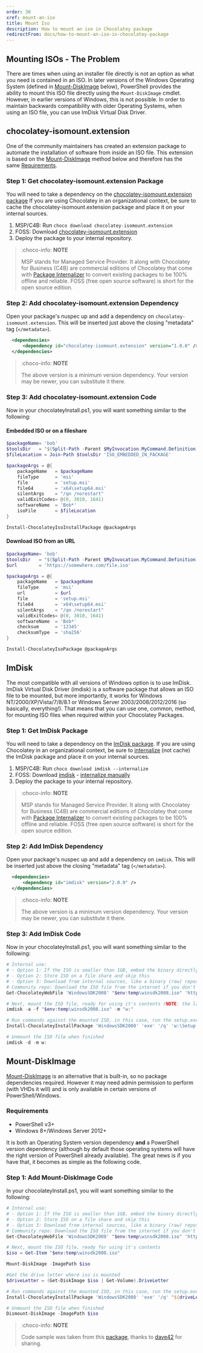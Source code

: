 ```yaml
---
order: 30
xref: mount-an-iso
title: Mount Iso
description: How to mount an iso in Chocolatey package
redirectFrom: docs/how-to-mount-an-iso-in-chocolatey-package
---
```


## Mounting ISOs - The Problem

There are times when using an installer file directly is not an option as what you need is contained in an ISO. In later versions of the Windows Operating System (defined in [Mount-DiskImage](#mount-diskimage) below), PowerShell provides the ability to mount this ISO file directly using the `Mount-DiskImage` cmdlet.  However, in earlier versions of Windows, this is not possible. In order to maintain backwards compatibility with older Operating Systems, when using an ISO file, you can use ImDisk Virtual Disk Driver.

## chocolatey-isomount.extension

One of the community maintainers has created an extension package to automate the installation of software from inside an ISO file. This extension is based on the [Mount-DiskImage](#mount-diskimage) method below and therefore has the same [Requirements](#requirements).

### Step 1: Get chocolatey-isomount.extension Package

You will need to take a dependency on the [chocolatey-isomount.extension package](https://community.chocolatey.org/packages/chocolatey-isomount.extension) If you are using Chocolatey in an organizational context, be sure to cache the chocolatey-isomount.extension package and place it on your internal sources.

1. MSP/C4B: Run `choco download chocolatey-isomount.extension`
1. FOSS: Download [chocolatey-isomount.extension](https://community.chocolatey.org/api/v2/package/chocolatey-isomount.extension)
1. Deploy the package to your internal repository.

> :choco-info: **NOTE**
>
> MSP stands for Managed Service Provider. It along with Chocolatey for Business (C4B) are commercial editions of Chocolatey that come with [Package Internalizer](xref:recompile-packages) to convert existing packages to be 100% offline and reliable. FOSS (free open source software) is short for the open source edition.

### Step 2: Add chocolatey-isomount.extension Dependency

Open your package's nuspec up and add a dependency on `chocolatey-isomount.extension`. This will be inserted just above the closing "metadata" tag (`</metadata>`).

~~~xml
  <dependencies>
      <dependency id="chocolatey-isomount.extension" version="1.0.0" />
  </dependencies>
~~~

> :choco-info: **NOTE**
>
> The above version is a minimum version dependency. Your version may be newer, you can substitute it there.

### Step 3: Add chocolatey-isomount.extension Code

Now in your chocolateyInstall.ps1, you will want something similar to the following:

#### Embedded ISO or on a fileshare

~~~powershell
$packageName= 'bob'
$toolsDir   = "$(Split-Path -Parent $MyInvocation.MyCommand.Definition)"
$fileLocation = Join-Path $toolsDir 'ISO_EMBEDDED_IN_PACKAGE'

$packageArgs = @{
    packageName   = $packageName
    fileType      = 'msi'
    file          = 'setup.msi'
    file64        = 'x64\setup64.msi'
    silentArgs    = "/qn /norestart"
    validExitCodes= @(0, 3010, 1641)
    softwareName  = 'Bob*'
    isoFile       = $fileLocation
}

Install-ChocolateyIsoInstallPackage @packageArgs
~~~

#### Download ISO from an URL

~~~powershell
$packageName= 'bob'
$toolsDir   = "$(Split-Path -Parent $MyInvocation.MyCommand.Definition)"
$url        = 'https://somewhere.com/file.iso'

$packageArgs = @{
    packageName   = $packageName
    fileType      = 'msi'
    url           = $url
    file          = 'setup.msi'
    file64        = 'x64\setup64.msi'
    silentArgs    = "/qn /norestart"
    validExitCodes= @(0, 3010, 1641)
    softwareName  = 'Bob*'
    checksum      = '12345'
    checksumType  = 'sha256'
}

Install-ChocolateyIsoPackage @packageArgs
~~~

## ImDisk

The most compatible with all versions of Windows option is to use ImDisk. ImDisk Virtual Disk Driver (imdisk) is a software package that allows an ISO file to be mounted, but more importantly, it works for Windows NT/2000/XP/Vista/7/8/8.1 or Windows Server 2003/2008/2012/2016 (so basically, everything!). That means that you can use one, common, method, for mounting ISO files when required within your Chocolatey Packages.

### Step 1: Get ImDisk Package

You will need to take a dependency on the [ImDisk package](https://community.chocolatey.org/packages/imdisk). If you are using Chocolatey in an organizational context, be sure to [internalize](xref:recompile-packages) (not cache) the ImDisk package and place it on your internal sources.

1. MSP/C4B: Run `choco download imdisk --internalize`
1. FOSS: Download [imdisk](https://community.chocolatey.org/api/v2/package/imdisk) - [internalize manually](xref:recompile-packages)
1. Deploy the package to your internal repository.

> :choco-info: **NOTE**
>
> MSP stands for Managed Service Provider. It along with Chocolatey for Business (C4B) are commercial editions of Chocolatey that come with [Package Internalizer](xref:recompile-packages) to convert existing packages to be 100% offline and reliable. FOSS (free open source software) is short for the open source edition.

### Step 2: Add ImDisk Dependency

Open your package's nuspec up and add a dependency on `imdisk`. This will be inserted just above the closing "metadata" tag (`</metadata>`).

~~~xml
  <dependencies>
      <dependency id="imdisk" version="2.0.9" />
  </dependencies>
~~~

> :choco-info: **NOTE**
>
> The above version is a minimum version dependency. Your version may be newer, you can substitute it there.

### Step 3: Add ImDisk Code

Now in your chocolateyInstall.ps1, you will want something similar to the following:

~~~powershell
# Internal use:
# - Option 1: If the ISO is smaller than 1GB, embed the binary directly into the package for the most reliable use skip this
# - Option 2: Store ISO on a file share and skip this
# - Option 3: Download from internal sources, like a binary (raw) repository in Artifactory, Nexus, or ProGet.
# Community repo: Download the ISO file from the internet if you don't have distribution rights or the file is larger than 250MB.
Get-ChocolateyWebFile 'WindowsSDK2008' "$env:temp\winsdk2008.iso" 'http://download.microsoft.com/download/f/e/6/fe6eb291-e187-4b06-ad78-bb45d066c30f/6.0.6001.18000.367-KRMSDK_EN.iso'

# Next, mount the ISO file, ready for using it's contents (NOTE: the last parameter here is the drive letter that will be assigned to the mounted ISO)
imdisk -a -f "$env:temp\winsdk2008.iso" -m "w:"

# Run commands against the mounted ISO, in this case, run the setup.exe
Install-ChocolateyInstallPackage 'WindowsSDK2008' 'exe' '/q' 'w:\Setup.exe'

# Unmount the ISO file when finished
imdisk -d -m w:

~~~

## Mount-DiskImage

[Mount-DiskImage](https://docs.microsoft.com/en-us/powershell/module/storage/mount-diskimage)
is an alternative that is built-in, so no package dependencies required. However it may need admin permission to perform (with VHDs it will) and is only available in certain versions of PowerShell/Windows.

### Requirements

* PowerShell v3+
* Windows 8+/Windows Server 2012+

It is both an Operating System version dependency **and** a PowerShell version dependency (although by default those operating systems will have the right version of PowerShell already available). The great news is if you have that, it becomes as simple as the following code.

### Step 1: Add Mount-DiskImage Code

In your chocolateyInstall.ps1, you will want something similar to the following:

~~~powershell
# Internal use:
# - Option 1: If the ISO is smaller than 1GB, embed the binary directly into the package for the most reliable use skip this
# - Option 2: Store ISO on a file share and skip this
# - Option 3: Download from internal sources, like a binary (raw) repository in Artifactory, Nexus, or ProGet.
# Community repo: Download the ISO file from the internet if you don't have distribution rights or the file is larger than 250MB.
Get-ChocolateyWebFile 'WindowsSDK2008' "$env:temp\winsdk2008.iso" 'http://download.microsoft.com/download/f/e/6/fe6eb291-e187-4b06-ad78-bb45d066c30f/6.0.6001.18000.367-KRMSDK_EN.iso'

# Next, mount the ISO file, ready for using it's contents
$iso = Get-Item "$env:temp\winsdk2008.iso"

Mount-DiskImage -ImagePath $iso

#Get the drive letter where iso is mounted
$driveLetter = (Get-DiskImage $iso | Get-Volume).DriveLetter

# Run commands against the mounted ISO, in this case, run the setup.exe
Install-ChocolateyInstallPackage 'WindowsSDK2008' 'exe' '/q' "${driveLetter}:\Setup.exe"

# Unmount the ISO file when finished
Dismount-DiskImage -ImagePath $iso

~~~

> :choco-info: **NOTE**
>
> Code sample was taken from this [package](https://community.chocolatey.org/packages/WindowsSDK2008/6.0.6001), thanks to [dave42](https://community.chocolatey.org/profiles/dave42) for sharing.
